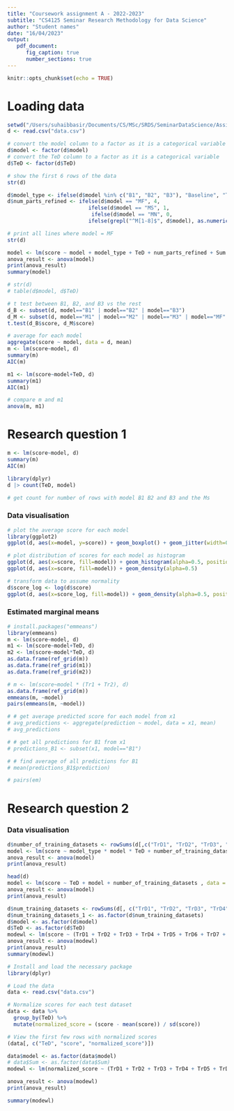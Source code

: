 ```yaml
---
title: "Coursework assignment A - 2022-2023"
subtitle: "CS4125 Seminar Research Methodology for Data Science"
author: "Student names"
date: "16/04/2023"
output:
   pdf_document:
      fig_caption: true
      number_sections: true 
---
```


```r
knitr::opts_chunk$set(echo = TRUE)
```


\tableofcontents

# Loading data
```r
setwd("/Users/suhaibbasir/Documents/CS/MSc/SRDS/SeminarDataScience/Assignment_2")
d <- read.csv("data.csv")
```


```r
# convert the model column to a factor as it is a categorical variable
d$model <- factor(d$model)
# convert the TeD column to a factor as it is a categorical variable
d$TeD <- factor(d$TeD)

# show the first 6 rows of the data
str(d)
```


```r
d$model_type <- ifelse(d$model %in% c("B1", "B2", "B3"), "Baseline", "Transfer_Learning")
d$num_parts_refined <- ifelse(d$model == "MF", 4,
                          ifelse(d$model == "MS", 1,
                           ifelse(d$model == "MN", 0,
                          ifelse(grepl("^M[1-8]$", d$model), as.numeric(substr(d$model, 2, 2)), 0))))

# print all lines where model = MF
str(d)
```

```r
model <- lm(score ~ model + model_type + TeD + num_parts_refined + Sum + (TrD1 + TrD2 + TrD3 + TrD4 + TrD5 + TrD6 + TrD7 + TrD8) , data = d)
anova_result <- anova(model)
print(anova_result)
summary(model)
```

```r
# str(d)
# table(d$model, d$TeD)

# t test between B1, B2, and B3 vs the rest
d_B <- subset(d, model=="B1" | model=="B2" | model=="B3")
d_M <- subset(d, model=="M1" | model=="M2" | model=="M3" | model=="MF" | model=="MN" | model=="MS")
t.test(d_B$score, d_M$score)

# average for each model
aggregate(score ~ model, data = d, mean)
m <- lm(score~model, d)
summary(m)
AIC(m)

m1 <- lm(score~model+TeD, d)
summary(m1)
AIC(m1)

# compare m and m1
anova(m, m1)
```

# Research question 1
```r
m <- lm(score~model, d)
summary(m)
AIC(m)

library(dplyr)
d |> count(TeD, model)

# get count for number of rows with model B1 B2 and B3 and the Ms
```

### Data visualisation
```r
# plot the average score for each model
library(ggplot2)
ggplot(d, aes(x=model, y=score)) + geom_boxplot() + geom_jitter(width=0.2)

# plot distribution of scores for each model as histogram
ggplot(d, aes(x=score, fill=model)) + geom_histogram(alpha=0.5, position="identity")
ggplot(d, aes(x=score, fill=model)) + geom_density(alpha=0.5)

# transform data to assume normality
d$score_log <- log(d$score)
ggplot(d, aes(x=score_log, fill=model)) + geom_density(alpha=0.5, position="identity")


```

### Estimated marginal means
```r
# install.packages("emmeans")
library(emmeans)
m <- lm(score~model, d)
m1 <- lm(score~model+TeD, d)
m2 <- lm(score~model*TeD, d)
as.data.frame(ref_grid(m))
as.data.frame(ref_grid(m1))
as.data.frame(ref_grid(m2))

# m <- lm(score~model * (Tr1 + Tr2), d)
as.data.frame(ref_grid(m))
emmeans(m, ~model)
pairs(emmeans(m, ~model))

# # get average predicted score for each model from x1
# avg_predictions <- aggregate(prediction ~ model, data = x1, mean)
# avg_predictions

# # get all predictions for B1 from x1
# predictions_B1 <- subset(x1, model=="B1")

# # find average of all predictions for B1
# mean(predictions_B1$prediction)

# pairs(em)
```

# Research question 2

### Data visualisation

```r
d$number_of_training_datasets <- rowSums(d[,c("TrD1", "TrD2", "TrD3", "TrD4", "TrD5", "TrD6", "TrD7", "TrD8")])
model <- lm(score ~ model_type * model * TeD + number_of_training_datasets, data = d)
anova_result <- anova(model)
print(anova_result)
```

```r
head(d)
model <- lm(score ~ TeD + model + number_of_training_datasets , data = d)
anova_result <- anova(model)
print(anova_result)
```

```r
d$num_training_datasets <- rowSums(d[, c("TrD1", "TrD2", "TrD3", "TrD4", "TrD5", "TrD6", "TrD7", "TrD8")])
d$num_training_datasets_1 <- as.factor(d$num_training_datasets)
d$model <- as.factor(d$model)
d$TeD <- as.factor(d$TeD)
modewl <- lm(score ~ (TrD1 + TrD2 + TrD3 + TrD4 + TrD5 + TrD6 + TrD7 + TrD8) * TeD * model * Sum, data = d)
anova_result <- anova(modewl)
print(anova_result)
summary(modewl)
```

```r
# Install and load the necessary package
library(dplyr)

# Load the data
data <- read.csv("data.csv")

# Normalize scores for each test dataset
data <- data %>%
  group_by(TeD) %>%
  mutate(normalized_score = (score - mean(score)) / sd(score))

# View the first few rows with normalized scores
(data[, c("TeD", "score", "normalized_score")])

data$model <- as.factor(data$model)
# data$Sum <- as.factor(data$Sum)
modewl <- lm(normalized_score ~ (TrD1 + TrD2 + TrD3 + TrD4 + TrD5 + TrD6 + TrD7 + TrD8) * model * Sum, data = data)

anova_result <- anova(modewl)
print(anova_result)

summary(modewl)
```